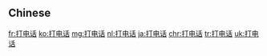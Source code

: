 {{also|打電話}}
==Chinese==
{{zh-see|打電話}}

[[fr:打电话]]
[[ko:打电话]]
[[mg:打电话]]
[[nl:打电话]]
[[ja:打电话]]
[[chr:打电话]]
[[tr:打电话]]
[[uk:打电话]]